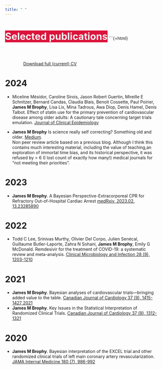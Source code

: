 ```yaml
---
title: " "
---
```


<p style="font-size: xx-large; background-color: crimson; display: inline-block;color: #f1f1f1; font-weight: bold">
      Selected publications   <iconify-icon icon="fluent-mdl2:reading-mode"></iconify-icon>
</p>



```{=html}
<div  style="margin: 30px; text-align: left;">
<a class="btn btn-primary" href="https://drive.google.com/file/d/1yXEE3vclt6l4IfivbPl4HWjOlaI6wsaT/view?usp=drive_link" target="_blank" style="padding: 15px 30px;">Download full (current) CV</a>
</div>

# 2024

-   Miceline Mésidor, Caroline Sirois, Jason Robert Guertin, Mireille E Schnitzer, Bernard Candas, Claudia Blais, Benoit Cossette, Paul Poirier, **James M Brophy**, Lisa Lix, Mina Tadrous, Awa Diop, Denis Hamel, Denis Talbot. Effect of statin use for the primary prevention of cardiovascular disease among older adults: A cautionary tale concerning target trials emulation. [Journal of Clinical Epidemiology](https://www.jclinepi.com/article/S0895-4356(24)00039-8/fulltext)      

- **James M Brophy** Is science really self correcting? Something old and older. [Medium](https://medium.com/p/64b829ec7935).      
Non peer review article based on a previous blog. Although I think this contains much interesting material, including the value of teaching,an exploration of immortal time bias, and its historical perspective, it was refused by > 6 (I lost count of exactly how many!) medical journals for "not meeting their priorities".

# 2023

-   **James M Brophy**. A Bayesian Perspective-Extracorporeal CPR for Refractory Out-of-Hospital Cardiac Arrest [medRxiv, 2023.02. 13.23285890](https://www.medrxiv.org/content/10.1101/2023.02.13.23285890v3)

# 2022

-   Todd C Lee, Srinivas Murthy, Olivier Del Corpo, Julien Senécal, Guillaume Butler-Laporte, Zahra N Sohani, **James M Brophy**, Emily G McDonald. Remdesivir for the treatment of COVID-19: a systematic review and meta-analysis. [Clinical Microbiology and Infection 28 (9), 1203-1210](https://www.sciencedirect.com/science/article/pii/S1198743X22002300)

# 2021

-   **James M Brophy**. Bayesian analyses of cardiovascular trials—bringing added value to the table. [Canadian Journal of Cardiology 37 (9), 1415-1427 2021](https://www.sciencedirect.com/science/article/abs/pii/S0828282X2100163X)\
-   **James M Brophy**. Key Issues in the Statistical Interpretation of Randomized Clinical Trials. [Canadian Journal of Cardiology 37 (9), 1312-1321](https://www.sciencedirect.com/science/article/abs/pii/S0828282X20311806)

# 2020

-   **James M Brophy**. Bayesian interpretation of the EXCEL trial and other randomized clinical trials of left main coronary artery revascularization. [JAMA Internal Medicine 180 (7), 986-992](https://jamanetwork.com/journals/jamainternalmedicine/article-abstract/2766594)
